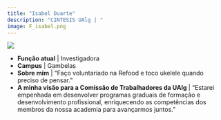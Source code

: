 ```yaml
---
title: "Isabel Duarte"
description: "CINTESIS UAlg | "
image: F_isabel.png
---
```


![](F_isabel.png)

-   **Função atual** | Investigadora
-   **Campus** | Gambelas
-   **Sobre mim** | "Faço voluntariado na Refood e toco ukelele quando preciso de pensar."
-   **A minha visão para a Comissão de Trabalhadores da UAlg** | "Estarei empenhada em desenvolver programas graduais de formação e desenvolvimento profissional, enriquecendo as competências dos membros da nossa academia para avançarmos juntos."
